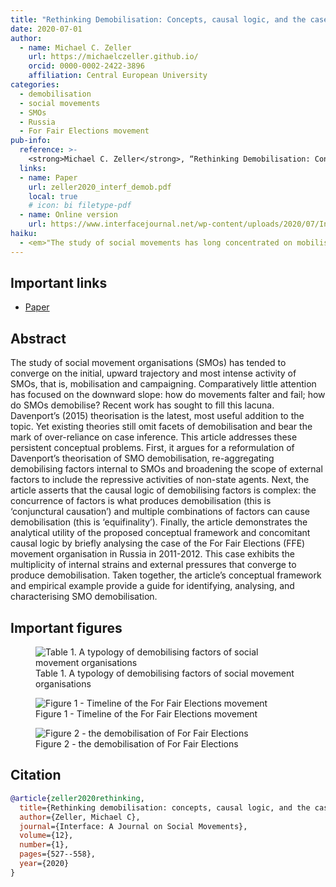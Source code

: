 ```yaml
---
title: "Rethinking Demobilisation: Concepts, causal logic, and the case of Russia’s For Fair Elections movement"
date: 2020-07-01
author:
  - name: Michael C. Zeller
    url: https://michaelczeller.github.io/
    orcid: 0000-0002-2422-3896
    affiliation: Central European University
categories:
  - demobilisation
  - social movements
  - SMOs
  - Russia
  - For Fair Elections movement
pub-info:
  reference: >-
    <strong>Michael C. Zeller</strong>, “Rethinking Demobilisation: Concepts, causal logic, and the case of Russia’s For Fair Elections movement,” <em>Interface: a journal for and about social movements,</em> 12, no. 1 (2020): 527-558.
  links:
  - name: Paper
    url: zeller2020_interf_demob.pdf
    local: true
    # icon: bi filetype-pdf
  - name: Online version
    url: https://www.interfacejournal.net/wp-content/uploads/2020/07/Interface-12-1-MC-Zeller.pdf
haiku:
  - <em>"The study of social movements has long concentrated on mobilising and campaigning, that is, how movements get moving and then move. Yet this concentration on the initial upward slope and plateau of the life of movements deprived the latter, downward trajectory of much scholarly focus. How do movements falter and fail? What takes them from the apex of their strength and brings them low?"</em>
---
```


## Important links

- [Paper](zeller2020_interf_demob.pdf)

## Abstract

The study of social movement organisations (SMOs) has tended to converge on the initial, upward trajectory and most intense activity of SMOs, that is, mobilisation and campaigning. Comparatively little attention has focused on the downward slope: how do movements falter and fail; how do SMOs demobilise? Recent work has sought to fill this lacuna. Davenport’s (2015) theorisation is the latest, most useful addition to the topic. Yet existing theories still omit facets of demobilisation and bear the mark of over-reliance on case inference. This article addresses these persistent conceptual problems. First, it argues for a reformulation of Davenport’s theorisation of SMO demobilisation, re-aggregating demobilising factors internal to SMOs and broadening the scope of external factors to include the repressive activities of non-state agents. Next, the article asserts that the causal logic of demobilising factors is complex: the concurrence of factors is what produces demobilisation (this is ‘conjunctural causation’) and multiple combinations of factors can cause demobilisation (this is ‘equifinality’). Finally, the article demonstrates the analytical utility of the proposed conceptual framework and concomitant causal logic by briefly analysing the case of the For Fair Elections (FFE) movement organisation in Russia in 2011-2012. This case exhibits the multiplicity of internal strains and external pressures that converge to produce demobilisation. Taken together, the article’s conceptual framework and empirical example provide a guide for identifying, analysing, and characterising SMO demobilisation.

## Important figures

![Table 1. A typology of demobilising factors of social movement organisations](tab_demob.png)

![Figure 1 - Timeline of the For Fair Elections movement](fig1_ffe.png)

![Figure 2 - the demobilisation of For Fair Elections](fig2_ffe.png)

## Citation

```bibtex
@article{zeller2020rethinking,
  title={Rethinking demobilisation: concepts, causal logic, and the case of Russia’s For Fair Elections movement},
  author={Zeller, Michael C},
  journal={Interface: A Journal on Social Movements},
  volume={12},
  number={1},
  pages={527--558},
  year={2020}
}
```
